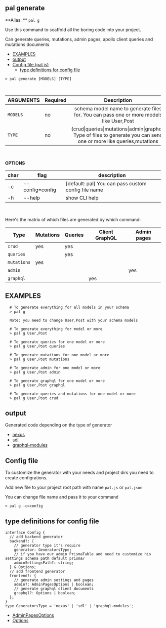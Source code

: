 
<SEO title="CLI Generator" />

<MdxCard>


## pal generate

**Alias: ** `pal g`

Use this command to scaffold all the boring code into your project.

Can generate queries, mutations, admin pages, apollo client queries and mutations documents

- [EXAMPLES](#examples)
- [output](#output)
- [Config file (pal.js)](#config-file)
  - [type definitions for config file](#type-definitions-for-config-file)

```shell
> pal generate [MODELS] [TYPE]
```

<br />

| ARGUMENTS | Required |                                                     Description                                                      |
| --------- | -------- | :------------------------------------------------------------------------------------------------------------------: |
| `MODELS`  | no       |               schema model name to generate files for. You can pass one or more models like User,Post                |
| `TYPE`    | no       | (crud\|queries\|mutations\|admin\|graphql) Type of files to generate you can send one or more like queries,mutations |

<br />

**OPTIONS**

| char | flag            | description                                         |
| ---- | --------------- | --------------------------------------------------- |
| -c   | --config=config | [default: pal] You can pass custom config file name |
| -h   | --help          | show CLI help                                       |

<br />

Here's the matrix of which files are generated by which command:

| Type        | Mutations | Queries | Client GraphQL | Admin pages |
| ----------- | --------- | ------- | -------------- | ----------- |
| `crud`      | yes       | yes     |                |             |
| `queries`   |           | yes     |                |             |
| `mutations` | yes       |         |                |             |
| `admin`     |           |         |                | yes         |
| `graphql`   |           |         | yes            |             |

## EXAMPLES

```shell
  # To generate everything for all models in your schema
  > pal g

  Note: you need to change User,Post with your schema models

  # To generate everything for model or more
  > pal g User,Post

  # To generate queries for one model or more
  > pal g User,Post queries

  # To generate mutations for one model or more
  > pal g User,Post mutations

  # To generate admin for one model or more
  > pal g User,Post admin

  # To generate graphql for one model or more
  > pal g User,Post graphql

  # To generate queries and mutations for one model or more
  > pal g User,Post crud
```

## output

Generated code depending on the type of generator

- [nexus](/generator/nexus#output)
- [sdl](/generator/sdl)
- [graphql-modules](/generator/graphql-modules)

## Config file

To customize the generator with your needs and project dirs you need to create configrations.

Add new file to your project root path with name `pal.js` or `pal.json`

You can change file name and pass it to your command

```shell
> pal g -c=config
```

## type definitions for config file

```ts{3,5,7,10, 12,14,17}
interface Config {
  // add backend generator
  backend?: {
    // generator type it's require
    generator: GeneratorsType;
    // if you have our admin PrismaTable and need to customize his settings schema path default prisma/
    adminSettingsPath?: string;
  } & Options;
  // add frontend generator
  frontend?: {
    // generate admin settings and pages
    admin?: AdminPagesOptions | boolean;
    // generate graphql client documents
    graphql?: Options | boolean;
  };
}
type GeneratorsType = 'nexus' | 'sdl' | 'graphql-modules';
```

- [AdminPagesOptions](/generator#adminpagesoptions)
- [Options](/generator#options-type-definition)

</MdxCard>


